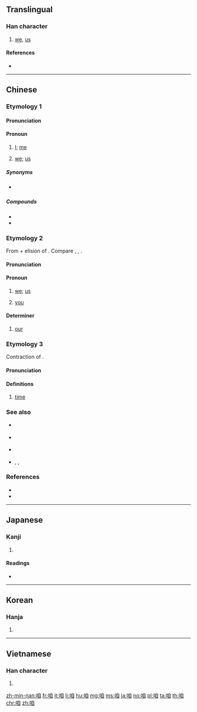 ==Translingual==

===Han character===
{{Han char|rn=30|rad=口|as=06|sn=9|four=66000|canj=RHBU|ids=⿰口自}}

# [[we]], [[us]]

====References====
* {{Han ref|kx=0187.070|dkj=03552|dj=0406.090|hdz=10618.060|uh=54B1|ud=21681|bh=ABA5|bd=43941}}

----

==Chinese==

===Etymology 1===
{{zh-forms|t2=喒|t3=偺}}

====Pronunciation====
{{zh-pron
|m=zán,zá,1nb=standard in Mainland and Taiwan,2nb=standard in Taiwan
|m_note=zá - reserved for {{zh-l|咱家|tr=zájiā}}
|ma=y
|c=zaa1
|h=pfs=
|md=
|mn=
|w=
|mc=
|oc=
|cat=pronoun
}}

====Pronoun====
{{zh-pronoun}}

# [[I]]; [[me]]
# {{lb|zh|inclusive}} [[we]]; [[us]]

=====Synonyms=====
* {{sense|I|me}} {{zh-l|我}}

=====Compounds=====
* {{zh-l|咱們}}
* {{zh-l|咱家}}

===Etymology 2===
{{zh-forms|alt=俺,㑑,玌}}
From {{zh-l|儂|lâng|person; I, me}} + elision of {{zh-l|儂|tr=-}}. Compare {{zh-l|阮|goán|we, us (exclusive)}}, {{zh-l|恁|lín|you (plural)}}, {{zh-l|𪜶|tr=in|they, them}}.

====Pronunciation====
{{zh-pron
|mn=lán
|mn-t=nang2
|cat=pron,det
}}

====Pronoun====
{{zh-pronoun}} {{tcx|lang=zh|Min Nan}}

# {{lb|zh|inclusive}} [[we]]; [[us]]
# {{lb|zh|polite}} [[you]]

====Determiner====
{{zh-det}} {{tcx|lang=zh|Min Nan}}

# {{lb|zh|inclusive}} [[our]]

===Etymology 3===
{{zh-forms|t2=喒|t3=偺}}
Contraction of {{zh-m|早晚}}.

====Pronunciation====
{{zh-pron
|m=zan
|cat=
}}

====Definitions====
{{zh-hanzi}}

# [[time]]
#: {{zh-x|這咱{zan}|now}}

===See also===
* {{q|Mandarin}} {{zh-l|我們}}
* {{q|Cantonese}} {{zh-l|我哋|tr=ngo5 dei6}}
* {{q|Min Nan|exclusive}} {{zh-l|阮|[[gún]]; [[goán]]}}
* {{q|Hakka}} {{zh-l|𠊎等|tr=ngài-tén, ngài-tên, ngài-nên}}, {{zh-l|𠊎兜|tr=ngài-têu}}, {{zh-l|𠊎這兜|tr=ngài-yá-têu}}
{{cmn-personal pronouns}}

===References===
* {{thcwd|4792}}
* {{thcwda|325}}

{{zh-cat|Beginning}}

----

==Japanese==

===Kanji===
{{ja-kanji|grade=|rs=口06}}

# {{defn|lang=ja|sort=口06}}

====Readings====
* {{ja-readings|on=[[さつ]] (satsu), [[さち]] (sachi), [[さ]] (sa), [[しゃ]] (sha)|kun=[[われ]] (ware)}}

----

==Korean==

===Hanja===
{{ko-hanja|hangeul=[[찰]], [[차]]|rv=chal, cha|mr=ch'al, ch'a}}

# {{defn|lang=ko|sort=口06}}

----

==Vietnamese==

===Han character===
{{vi-hantu|[[cha]], [[gia]], [[ta]], [[thánh]], [[thính]]|rs=口06}}

# {{han tu form of|ta|[[I]]; [[me]]; [[we]]; [[us]]}}

[[zh-min-nan:咱]]
[[fr:咱]]
[[it:咱]]
[[li:咱]]
[[hu:咱]]
[[mg:咱]]
[[ms:咱]]
[[ja:咱]]
[[no:咱]]
[[pl:咱]]
[[ta:咱]]
[[th:咱]]
[[chr:咱]]
[[zh:咱]]